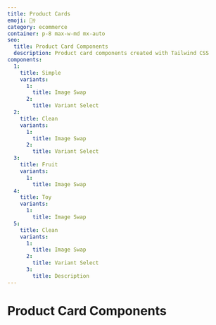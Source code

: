 ```yaml
---
title: Product Cards
emoji: 🙋‍♀️
category: ecommerce
container: p-8 max-w-md mx-auto
seo:
  title: Product Card Components
  description: Product card components created with Tailwind CSS
components:
  1:
    title: Simple
    variants:
      1:
        title: Image Swap
      2:
        title: Variant Select
  2:
    title: Clean
    variants:
      1:
        title: Image Swap
      2:
        title: Variant Select
  3:
    title: Fruit
    variants:
      1:
        title: Image Swap
  4:
    title: Toy
    variants:
      1:
        title: Image Swap
  5:
    title: Clean
    variants:
      1:
        title: Image Swap
      2:
        title: Variant Select
      3:
        title: Description
---
```


# Product Card Components

<List
  componentsData={componentsArray}
  componentContainer={componentContainer}
/>

